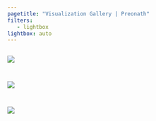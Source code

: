 ---
pagetitle: "Visualization Gallery | Preonath"
filters:
   - lightbox
lightbox: auto
---

::: {style="display: grid;grid-template-columns: repeat(auto-fill, minmax(300px, 1fr));grid-gap: 1em;"}

![](./gallery/dashboards/dengue-dashboard.png){group="dashboard"}

![](./gallery/dashboards/school-distance-learning.png){group="dashboard"}

![](./gallery/dashboards/data-professionals.png){group="dashboard"}


:::
